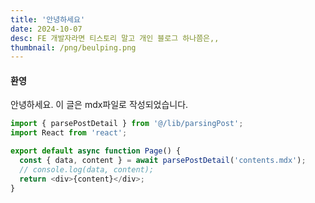 ```yaml
---
title: '안녕하세요'
date: 2024-10-07
desc: FE 개발자라면 티스토리 말고 개인 블로그 하나쯤은,,
thumbnail: /png/beulping.png
---
```


#### 환영

안녕하세요. 이 글은 mdx파일로 작성되었습니다.

```js
import { parsePostDetail } from '@/lib/parsingPost';
import React from 'react';

export default async function Page() {
  const { data, content } = await parsePostDetail('contents.mdx');
  // console.log(data, content);
  return <div>{content}</div>;
}
```
